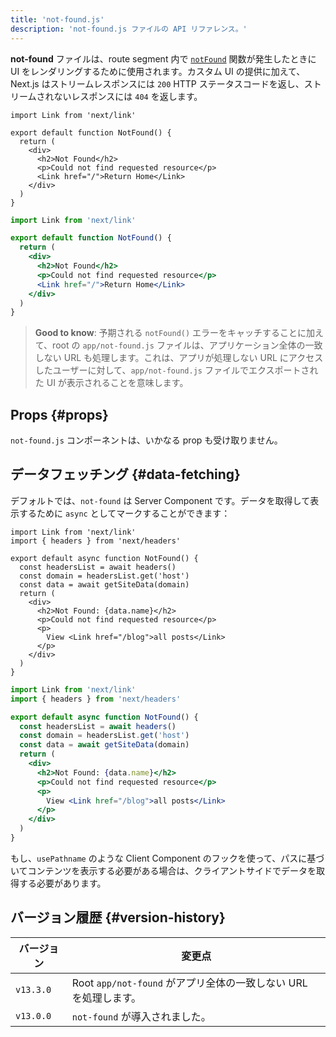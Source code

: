 ```yaml
---
title: 'not-found.js'
description: 'not-found.js ファイルの API リファレンス。'
---
```


**not-found** ファイルは、route segment 内で [`notFound`](/docs/app/api-reference/functions/not-found) 関数が発生したときに UI をレンダリングするために使用されます。カスタム UI の提供に加えて、Next.js はストリームレスポンスには `200` HTTP ステータスコードを返し、ストリームされないレスポンスには `404` を返します。

<Tabs>
<TabItem value="tsx" label="TypeScript">

```tsx title="app/not-found.tsx" switcher
import Link from 'next/link'

export default function NotFound() {
  return (
    <div>
      <h2>Not Found</h2>
      <p>Could not find requested resource</p>
      <Link href="/">Return Home</Link>
    </div>
  )
}
```

</TabItem>
</Tabs>
<Tabs>
<TabItem value="jsx" label="JavaScript">

```jsx title="app/blog/not-found.js" switcher
import Link from 'next/link'

export default function NotFound() {
  return (
    <div>
      <h2>Not Found</h2>
      <p>Could not find requested resource</p>
      <Link href="/">Return Home</Link>
    </div>
  )
}
```

</TabItem>
</Tabs>

> **Good to know**: 予期される `notFound()` エラーをキャッチすることに加えて、root の `app/not-found.js` ファイルは、アプリケーション全体の一致しない URL も処理します。これは、アプリが処理しない URL にアクセスしたユーザーに対して、`app/not-found.js` ファイルでエクスポートされた UI が表示されることを意味します。

## Props {#props}

`not-found.js` コンポーネントは、いかなる prop も受け取りません。

## データフェッチング {#data-fetching}

デフォルトでは、`not-found` は Server Component です。データを取得して表示するために `async` としてマークすることができます：

<Tabs>
<TabItem value="tsx" label="TypeScript">

```tsx title="app/not-found.tsx" switcher
import Link from 'next/link'
import { headers } from 'next/headers'

export default async function NotFound() {
  const headersList = await headers()
  const domain = headersList.get('host')
  const data = await getSiteData(domain)
  return (
    <div>
      <h2>Not Found: {data.name}</h2>
      <p>Could not find requested resource</p>
      <p>
        View <Link href="/blog">all posts</Link>
      </p>
    </div>
  )
}
```

</TabItem>
<TabItem value="jsx" label="JavaScript">

```jsx title="app/not-found.jsx" switcher
import Link from 'next/link'
import { headers } from 'next/headers'

export default async function NotFound() {
  const headersList = await headers()
  const domain = headersList.get('host')
  const data = await getSiteData(domain)
  return (
    <div>
      <h2>Not Found: {data.name}</h2>
      <p>Could not find requested resource</p>
      <p>
        View <Link href="/blog">all posts</Link>
      </p>
    </div>
  )
}
```

</TabItem>
</Tabs>

もし、`usePathname` のような Client Component のフックを使って、パスに基づいてコンテンツを表示する必要がある場合は、クライアントサイドでデータを取得する必要があります。

## バージョン履歴 {#version-history}

| バージョン | 変更点                                                           |
| ---------- | ---------------------------------------------------------------- |
| `v13.3.0`  | Root `app/not-found` がアプリ全体の一致しない URL を処理します。 |
| `v13.0.0`  | `not-found` が導入されました。                                   |
